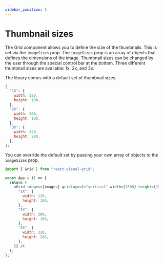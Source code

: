 ```yaml
---
sidebar_position: 1
---
```


# Thumbnail sizes

The Grid component allows you to define the size of the thumbnails. This is set via the `imageSizes` prop. The `imageSizes` prop is an array of objects that defines the dimensions of the image.
Thumbnail sizes can be changed by the user through the special control bar at the bottom. Three different thumbnail sizes are available: 1x, 2x, and 3x.

The library comes with a default set of thumbnail sizes.

```jsx
{
  "1X": {
    width: 120,
    height: 100,
  },
  "2X": {
    width: 200,
    height: 180,
  },
  "3X": {
    width: 320,
    height: 280,
  },
};
```

You can override the default set by passing your own array of objects to the `imageSizes` prop.

```jsx
import { Grid } from "react-visual-grid";

const App = () => {
  return (
    <Grid images={images} gridLayout="vertical" width={1800} height={1200} imageSizes={{
      "1X": {
        width: 120,
        height: 100,
      },
      "2X": {
        width: 200,
        height: 180,
      },
      "3X": {
        width: 320,
        height: 280,
      },
    }} />
  );
};
```
